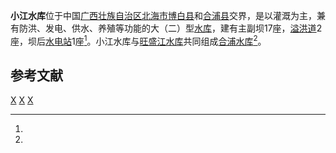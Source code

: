 {{Infobox Reservoir | 
|name                     = 小江水库
|nickname                 = 
|image                    = 
|image_caption            = 
|map                      = 
|map_caption              = 
|pushpin_map              = China
|pushpin_map_caption      = 小江水库在中国的位置
|code                     = BHF40100132
|class                    = 大（二）型[[水库|水库]]
|location_of_reservoir    = [[广西|广西]][[北海市|北海市]][[博白县|博白县]]、[[合浦县|合浦县]]
|location_of_dam          = 
|inflow                   = [[小江|小江]]（[[南流江|南流江]]支流）
|outflow                  = 
|catchment_area           = 919.8
|reservoir_area           = 
|mean_depth               = 
|maximum_depth            = 
|flood_level              = 
|normal_water_level       = 60.5
|dead_water_level         = 
|water_quality            = 
|island                   = 
|maximum_storage_capacity = 10.25亿
|normal_storage_capacity  = 6.63亿
|dead_storage_capacity    = 
|type_of_dam              = 
|elevation_of_dam         = 64.0
|height_of_dam            = 42.2
|length_of_dam            = 900
|width_of_dam             = 
|installed_capacity       = 
|irrigated_area           = 79万亩
|start                    = 1958年
|complete                 = 1960年
|cost                     = 
|emigrate                 = 
|latd = 21
|latm = 59
|lats = 28
|latNS = N
|longd = 109
|longm = 35
|longs = 37
|longEW = E
|website = 
|footnotes = <ref>{{Cite web |url=http://www.tsdh.net/%E6%B0%B4%E5%88%A9%E6%96%87%E7%8C%AE%E6%B1%87%E7%BC%96/PDF%E6%96%87%E6%A1%A3/%E4%B8%AD%E5%9B%BD%E6%B0%B4%E5%BA%93%E5%90%8D%E7%A7%B0%E4%BB%A3%E7%A0%81.pdf |title=中国水库名称代码 |accessdate=2020-10-07 |archive-date=2015-05-05 |archive-url=https://web.archive.org/web/20150505182029/http://www.tsdh.net/%E6%B0%B4%E5%88%A9%E6%96%87%E7%8C%AE%E6%B1%87%E7%BC%96/PDF%E6%96%87%E6%A1%A3/%E4%B8%AD%E5%9B%BD%E6%B0%B4%E5%BA%93%E5%90%8D%E7%A7%B0%E4%BB%A3%E7%A0%81.pdf |dead-url=yes }}</ref><ref name="吴名尧">{{cite journal |title=谈小江水库主坝塑性混凝土防渗心墙施工的质量控制 |author=吴名尧 |journal=大众科技 |year=2006 |volume= |issue=5 |pages=19 |url=http://www.cqvip.com/qk/80793x/2006005/21507714.html }}</ref><ref>{{cite journal |title=塑性混凝土防渗墙技术在小江水库除险加固工程中的应用 |author=赵珏龙 |journal=2004水利水电地基与基础工程技术 |year=2004 |volume= |issue= |pages= |url=http://cpfd.cnki.com.cn/Article/CPFDTOTAL-ZGYJ200410002061.htm |access-date=2010-09-27 |archive-date=2016-03-04 |archive-url=https://web.archive.org/web/20160304061257/http://cpfd.cnki.com.cn/Article/CPFDTOTAL-ZGYJ200410002061.htm |dead-url=no }}</ref><ref name="张家桢">{{cite journal|title=充分利用南流江水资源, 确保北海市供水|author=张家桢，陈传友，蔡锦山|journal=自然资源|year=1990|volume=|issue=|pages=|url=http://www.lw23.com/pdf_7019d322-5deb-447b-ad46-bda6b3009b64/lunwen.pdf|deadurl=yes|archiveurl=https://web.archive.org/web/20141203061926/http://www.lw23.com/pdf_7019d322-5deb-447b-ad46-bda6b3009b64/lunwen.pdf|archivedate=2014-12-03}}</ref>
}}
'''小江水库'''位于中国[[广西壮族自治区|广西壮族自治区]][[北海市|北海市]][[博白县|博白县]]和[[合浦县|合浦县]]交界，是以灌溉为主，兼有防洪、发电、供水、养殖等功能的大（二）型[[水库|水库]]，建有主副坝17座，[[溢洪道|溢洪道]]2座，坝后[[水电站|水电站]]1座<ref name="吴名尧"/>。小江水库与[[旺盛江水库|旺盛江水库]]共同组成[[合浦水库|合浦水库]]<ref name="张家桢"/>。


==参考文献==
{{reflist}}

[[Category:广西水库|X]]
[[Category:博白县|X]]
[[Category:合浦县|X]]